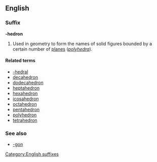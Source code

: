 ==English==
===Suffix===
[[Category:English suffixes]]
'''-hedron'''

#Used in geometry to form the names of solid figures bounded by a certain number of [[plane]]s (''[[polyhedron|polyhedra]]'').

====Related terms====
*[[-hedral]]
*[[decahedron]]
*[[dodecahedron]]
*[[heptahedron]]
*[[hexahedron]]
*[[icosahedron]]
*[[octahedron]]
*[[pentahedron]]
*[[polyhedron]]
*[[tetrahedron]]

===See also===
*[[-gon]]